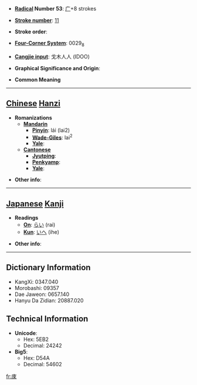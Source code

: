 * '''[[Wiktionary:Chinese radical index| Radical]] Number 53''': [[Wiktionary:Chinese radical index 广|广]]+8 strokes

* '''[[Wiktionary:Chinese total strokes index|Stroke number]]''': [[Wiktionary:Chinese total strokes index 11|11]]

* '''Stroke order''': 

* '''[[Wiktionary:Chinese four corner index|Four-Corner System]]''': 0029<sub>8</sub>

* '''[[Wiktionary:Chinese Cangjie index|Cangjie input]]''': 戈木人人 (IDOO)

* '''Graphical Significance and Origin''': 

* '''Common Meaning'''

----

== [[Chinese]] [[Hanzi]] ==

* '''Romanizations'''
** '''[[Mandarin]]'''
*** '''[[Pinyin]]''': lái (lai2)
*** '''[[Wade-Giles]]''': lai<sup>2</sup>
*** '''[[Yale]]''': 
** '''[[Cantonese]]'''
*** '''[[Jyutping]]''':
*** '''[[Penkyamp]]''': 
*** '''[[Yale]]''': 

* '''Other info''': 

----

== [[Japanese]] [[Kanji]] ==

* '''Readings'''
** '''[[On]]''': [[らい]] (rai)
** '''[[Kun]]''': [[いへ]] (ihe)

* '''Other info''':  

----

== Dictionary Information ==

* KangXi: 0347.040
* Morobashi: 09357
* Dae Jaweon: 0657.140
* Hanyu Da Zidian: 20887.020

== Technical Information ==

* '''Unicode''':
** Hex: 5EB2
** Decimal: 24242
* '''Big5''':
** Hex: D54A
** Decimal: 54602

[[fr:庲]]